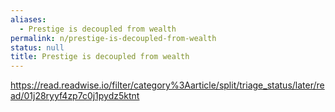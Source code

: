 ```yaml
---
aliases:
  - Prestige is decoupled from wealth
permalink: n/prestige-is-decoupled-from-wealth
status: null
title: Prestige is decoupled from wealth
---
```

https://read.readwise.io/filter/category%3Aarticle/split/triage_status/later/read/01j28ryyf4zp7c0j1pydz5ktnt
